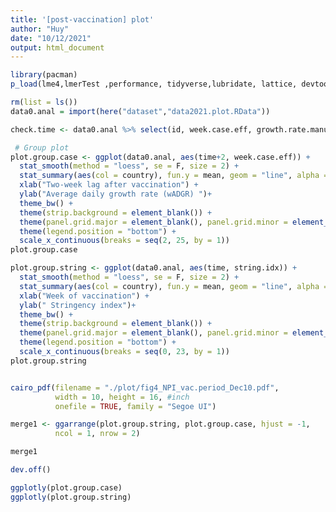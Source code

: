 ---
title: '[post-vaccination] plot'
author: "Huy"
date: "10/12/2021"
output: html_document
---

```{r import package}

library(pacman)
p_load(lme4,lmerTest ,performance, tidyverse,lubridate, lattice, devtools, VGAM, ggpubr, plotly, knitr)

```


```{r vaccine data}
rm(list = ls())
data0.anal = import(here("dataset","data2021.plot.RData"))

```

```{r plot group trajectory}
check.time <- data0.anal %>% select(id, week.case.eff, growth.rate.manual, timeStart, time)

 # Group plot
plot.group.case <- ggplot(data0.anal, aes(time+2, week.case.eff)) +
  stat_smooth(method = "loess", se = F, size = 2) +
  stat_summary(aes(col = country), fun.y = mean, geom = "line", alpha = 0.5) +
  xlab("Two-week lag after vaccination") +
  ylab("Average daily growth rate (wADGR) ")+ 
  theme_bw() + 
  theme(strip.background = element_blank()) +
  theme(panel.grid.major = element_blank(), panel.grid.minor = element_blank()) +
  theme(legend.position = "bottom") + 
  scale_x_continuous(breaks = seq(2, 25, by = 1))
plot.group.case

plot.group.string <- ggplot(data0.anal, aes(time, string.idx)) +
  stat_smooth(method = "loess", se = F, size = 2) +
  stat_summary(aes(col = country), fun.y = mean, geom = "line", alpha = 0.5) +
  xlab("Week of vaccination") +
  ylab(" Stringency index")+ 
  theme_bw() + 
  theme(strip.background = element_blank()) +
  theme(panel.grid.major = element_blank(), panel.grid.minor = element_blank()) + 
  theme(legend.position = "bottom") +
  scale_x_continuous(breaks = seq(0, 23, by = 1))
plot.group.string 


cairo_pdf(filename = "./plot/fig4_NPI_vac.period_Dec10.pdf",
          width = 10, height = 16, #inch
          onefile = TRUE, family = "Segoe UI")

merge1 <- ggarrange(plot.group.string, plot.group.case, hjust = -1,
          ncol = 1, nrow = 2)

merge1

dev.off()

ggplotly(plot.group.case)
ggplotly(plot.group.string)


```